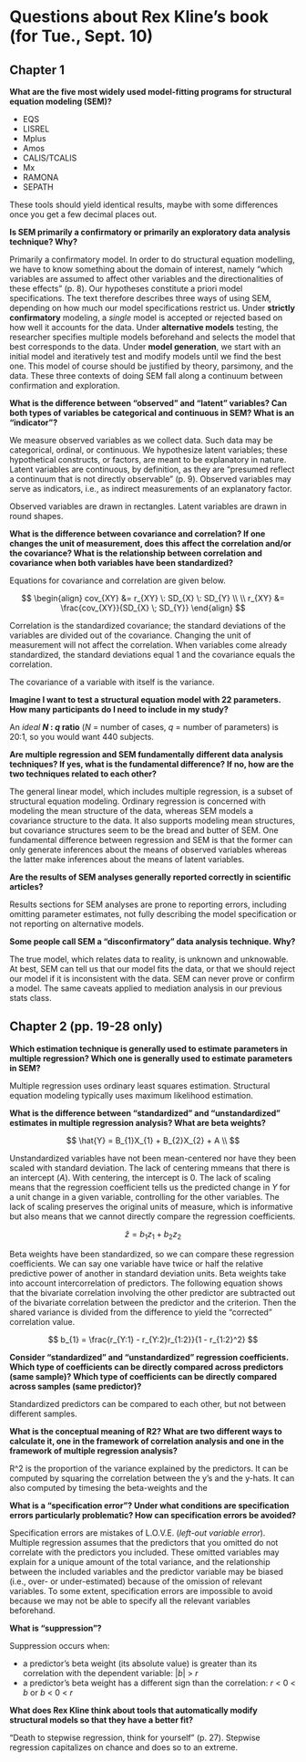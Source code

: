 Questions about Rex Kline's book (for Tue., Sept. 10)
===============================================================================

Chapter 1
-------------------------------------------------------------------------------

**What are the five most widely used model-fitting programs for structural equation modeling (SEM)?**

* EQS
* LISREL
* Mplus
* Amos
* CALIS/TCALIS
* Mx
* RAMONA
* SEPATH

These tools should yield identical results, maybe with some differences once you get a few decimal places out.

**Is SEM primarily a confirmatory or primarily an exploratory data analysis technique? Why?**

Primarily a confirmatory model. In order to do structural equation modelling, we have to know something about the domain of interest, namely "which variables are assumed to affect other variables and the directionalities of these effects" (p. 8). Our hypotheses constitute a priori model specifications. The text therefore describes three ways of using SEM, depending on how much our model specifications restrict us. Under **strictly confirmatory** modeling, a _single_ model is accepted or rejected based on how well it accounts for the data. Under **alternative models** testing, the researcher specifies multiple models beforehand and selects the model that best corresponds to the data. Under **model generation**, we start with an initial model and iteratively test and modify models until we find the best one. This model of course should be justified by theory, parsimony, and the data. These three contexts of doing SEM fall along a continuum between confirmation and exploration.

**What is the difference between "observed" and "latent" variables? Can both types of variables be categorical and continuous in SEM? What is an "indicator"?**

We measure observed variables as we collect data. Such data may be categorical, ordinal, or continuous. We hypothesize latent variables; these hypothetical constructs, or factors, are meant to be explanatory in nature. Latent variables are continuous, by definition, as they are "presumed reflect a continuum that is not directly observable" (p. 9). Observed variables may serve as indicators, i.e., as indirect measurements of an explanatory factor.

Observed variables are drawn in rectangles. Latent variables are drawn in round shapes.

**What is the difference between covariance and correlation? If one changes the unit of measurement, does this affect the correlation and/or the covariance? What is the relationship between correlation and covariance when both variables have been standardized?**

Equations for covariance and correlation are given below. 

$$
  \begin{align}
    cov_{XY} &= r_{XY} \: SD_{X} \: SD_{Y} \\
    \\
    r_{XY} &= \frac{cov_{XY}}{SD_{X} \; SD_{Y}} 
  \end{align}
$$

Correlation is the standardized covariance; the standard deviations of the variables are divided out of the covariance. Changing the unit of measurement will not affect the correlation. When variables come already standardized, the standard deviations equal 1 and the covariance equals the correlation.

The covariance of a variable with itself is the variance.

**Imagine I want to test a structural equation model with 22 parameters. How many participants do I need to include in my study?**

An _ideal_ **_N_ : _q_ ratio** (_N_ = number of cases, _q_ = number of parameters) is 20:1, so you would want 440 subjects. 

**Are multiple regression and SEM fundamentally different data analysis techniques? If yes, what is the fundamental difference? If no, how are the two techniques related to each other?**

The general linear model, which includes multiple regression, is a subset of structural equation modeling. Ordinary regression is concerned with modeling the mean structure of the data, whereas SEM models a covariance structure to the data. It also supports modeling mean structures, but covariance structures seem to be the bread and butter of SEM. One fundamental difference between regression and SEM is that the former can only generate inferences about the means of observed variables whereas the latter make inferences about the means of latent variables.

**Are the results of SEM analyses generally reported correctly in scientific articles?**

Results sections for SEM analyses are prone to reporting errors, including omitting parameter estimates, not fully describing the model specification or not reporting on alternative models.

**Some people call SEM a "disconfirmatory" data analysis technique. Why?**

The true model, which relates data to reality, is unknown and unknowable. At best, SEM can tell us that our model fits the data, or that we should reject our model if it is inconsistent with the data. SEM can never prove or confirm a model. The same caveats applied to mediation analysis in our previous stats class.




Chapter 2 (pp. 19-28 only)
-------------------------------------------------------------------------------

**Which estimation technique is generally used to estimate parameters in multiple regression? Which one is generally used to estimate parameters in SEM?**

Multiple regression uses ordinary least squares estimation. Structural equation modeling typically uses maximum likelihood estimation.

**What is the difference between "standardized" and "unstandardized" estimates in multiple regression analysis? What are beta weights?**

$$
  \hat{Y} = B_{1}X_{1} + B_{2}X_{2} + A \\
$$

Unstandardized variables have not been mean-centered nor have they been scaled with standard deviation. The lack of centering mmeans that there is an intercept (_A_). With centering, the intercept is 0. The lack of scaling means that the regression coefficient tells us the predicted change in _Y_ for a unit change in a given variable, controlling for the other variables. The lack of scaling preserves the original units of measure, which is informative but also means that we cannot directly compare the regression coefficients.

$$
  \hat{z} = b_{1}z_{1} + b_{2}z_{2}
$$

Beta weights have been standardized, so we can compare these regression coefficients. We can say one variable have twice or half the relative predictive power of another in standard deviation units. Beta weights take into account intercorrelation of predictors. The following equation shows that the bivariate correlation involving the other predictor are subtracted out of the bivariate correlation between the predictor and the criterion. Then the shared variance is divided from the difference to yield the "corrected" correlation value.

$$
  b_{1} = \frac{r_{Y:1} - r_{Y:2}r_{1:2}}{1 - r_{1:2}^2}
$$

**Consider "standardized" and "unstandardized" regression coefficients. Which type of coefficients can be directly compared across predictors (same sample)? Which type of coefficients can be directly compared across samples (same predictor)?**

Standardized predictors can be compared to each other, but not between different samples.

**What is the conceptual meaning of R2? What are two different ways to calculate it, one in the framework of correlation analysis and one in the framework of multiple regression analysis?**

R^2 is the proportion of the variance explained by the predictors. It can be computed by squaring the correlation between the y's and the y-hats. It can also computed by timesing the beta-weights and the 

**What is a "specification error"? Under what conditions are specification errors particularly problematic? How can specification errors be avoided?**

Specification errors are mistakes of L.O.V.E. (_left-out variable error_). Multiple regression assumes that the predictors that you omitted do not correlate with the predictors you included. These omitted variables may explain for a unique amount of the total variance, and the relationship between the included variables and the predictor variable may be biased (i.e., over- or under-estimated) because of the omission of relevant variables. To some extent, specification errors are impossible to avoid because we may not be able to specify all the relevant variables beforehand. 

**What is "suppression"?**

Suppression occurs when: 

* a predictor's beta weight (its absolute value) is greater than its correlation with the dependent variable: |_b_| > _r_
* a predictor's beta weight has a different sign than the correlation: _r_ < 0 < _b_ or _b_ < 0 < _r_

**What does Rex Kline think about tools that automatically modify structural models so that they have a better fit?**

"Death to stepwise regression, think for yourself" (p. 27). Stepwise regression capitalizes on chance and does so to an extreme.